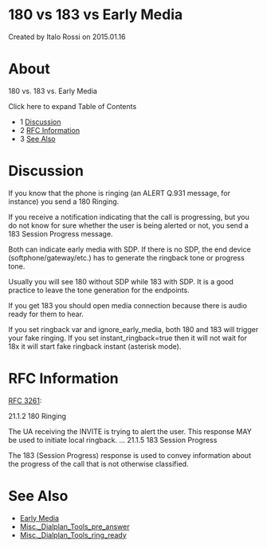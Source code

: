 
# 180 vs 183 vs Early Media 

 Created by  Italo Rossi on 2015.01.16

# About

180 vs. 183 vs. Early Media

Click here to expand Table of Contents

* 1 [Discussion](#discussion)
* 2 [RFC Information](#rfc-information)
* 3 [See Also](#see-also)

# Discussion

  
If you know that the phone is ringing (an ALERT Q.931 message, for instance) you send a 180 Ringing.

If you receive a notification indicating that the call is progressing, but you do not know for sure whether the user is being alerted or not, you send a 183 Session Progress message.

Both can indicate early media with SDP. If there is no SDP, the end device (softphone/gateway/etc.) has to generate the ringback tone or progress tone.

Usually you will see 180 without SDP while 183 with SDP. It is a good practice to leave the tone generation for the endpoints.

If you get 183 you should open media connection because there is audio ready for them to hear.

If you set ringback var and ignore\_early\_media, both 180 and 183 will trigger your fake ringing. If you set instant\_ringback=true then it will not wait for 18x it will start fake ringback instant (asterisk mode).

# RFC Information

[RFC 3261](https://tools.ietf.org/html/rfc3261):

21.1.2 180 Ringing

   The UA receiving the INVITE is trying to alert the user.  This
   response MAY be used to initiate local ringback.
...
21.1.5 183 Session Progress

   The 183 (Session Progress) response is used to convey information
   about the progress of the call that is not otherwise classified. 

# See Also

* [Early Media](./index.mdx#about)
* [Misc.\_Dialplan\_Tools\_pre\_answer](../../Modules/mod-dptools/6586998.mdx#about)
* [Misc.\_Dialplan\_Tools\_ring\_ready](../../Modules/mod-dptools/6586994.mdx#about)


